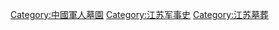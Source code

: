 [[Category:中國軍人墓園|Category:中國軍人墓園]]
[[Category:江苏军事史|Category:江苏军事史]]
[[Category:江苏墓葬|Category:江苏墓葬]]